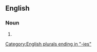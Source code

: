 ==English==

===Noun===
{{head|en|noun plural form}}

# {{plural of|volatility|lang=en}}

[[Category:English plurals ending in "-ies"]]